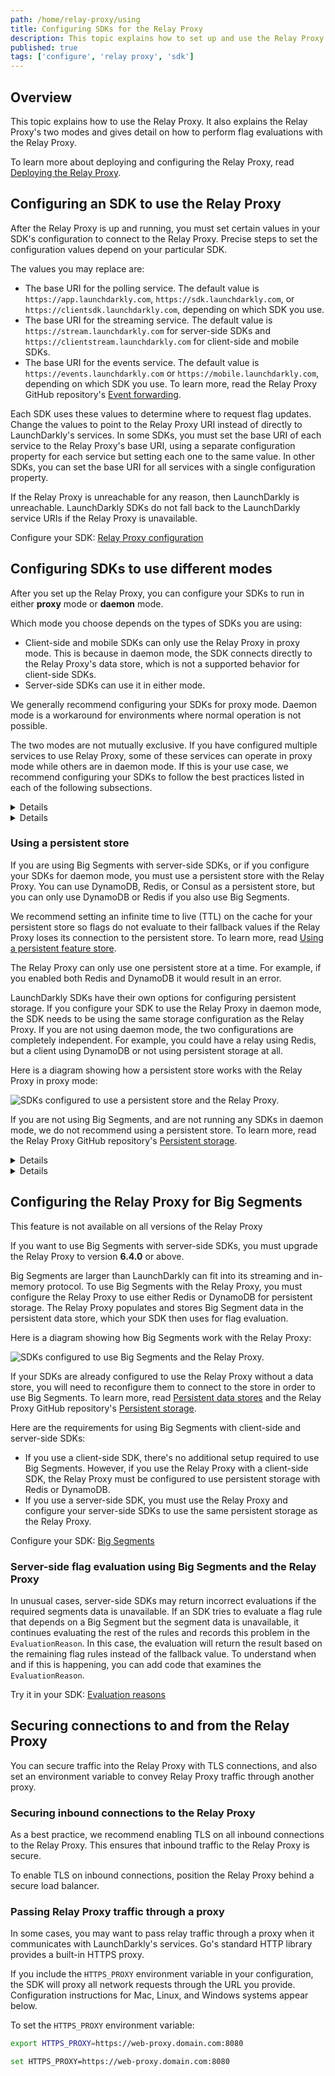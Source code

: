 ```yaml
---
path: /home/relay-proxy/using
title: Configuring SDKs for the Relay Proxy
description: This topic explains how to set up and use the Relay Proxy. It explains the Relay Proxy's two modes and how to perform flag evaluations with the Relay Proxy.
published: true
tags: ['configure', 'relay proxy', 'sdk']
---
```


## Overview

This topic explains how to use the Relay Proxy. It also explains the Relay Proxy's two modes and gives detail on how to perform flag evaluations with the Relay Proxy.

To learn more about deploying and configuring the Relay Proxy, read [Deploying the Relay Proxy](/home/relay-proxy/deploying).

## Configuring an SDK to use the Relay Proxy

After the Relay Proxy is up and running, you must set certain values in your SDK's configuration to connect to the Relay Proxy. Precise steps to set the configuration values depend on your particular SDK.

The values you may replace are:

- The base URI for the polling service. The default value is `https://app.launchdarkly.com`, `https://sdk.launchdarkly.com`, or `https://clientsdk.launchdarkly.com`, depending on which SDK you use.
- The base URI for the streaming service. The default value is `https://stream.launchdarkly.com` for server-side SDKs and `https://clientstream.launchdarkly.com` for client-side and mobile SDKs.
- The base URI for the events service. The default value is `https://events.launchdarkly.com` or `https://mobile.launchdarkly.com`, depending on which SDK you use. To learn more, read the Relay Proxy GitHub repository's [Event forwarding](https://github.com/launchdarkly/ld-relay/blob/v7/docs/events.md).

Each SDK uses these values to determine where to request flag updates. Change the values to point to the Relay Proxy URI instead of directly to LaunchDarkly's services. In some SDKs, you must set the base URI of each service to the Relay Proxy's base URI, using a separate configuration property for each service but setting each one to the same value. In other SDKs, you can set the base URI for all services with a single configuration property.

If the Relay Proxy is unreachable for any reason, then LaunchDarkly is unreachable. LaunchDarkly SDKs do not fall back to the LaunchDarkly service URIs if the Relay Proxy is unavailable.

<LearnMoreSdk>

Configure your SDK: [Relay Proxy configuration](/sdk/features/relay-proxy-configuration)

</LearnMoreSdk>

## Configuring SDKs to use different modes

After you set up the Relay Proxy, you can configure your SDKs to run in either **proxy** mode or **daemon** mode.

Which mode you choose depends on the types of SDKs you are using:

- Client-side and mobile SDKs can only use the Relay Proxy in proxy mode. This is because in daemon mode, the SDK connects directly to the Relay Proxy's data store, which is not a supported behavior for client-side SDKs. 
- Server-side SDKs can use it in either mode.

We generally recommend configuring your SDKs for proxy mode. Daemon mode is a workaround for environments where normal operation is not possible.

The two modes are not mutually exclusive. If you have configured multiple services to use Relay Proxy, some of these services can operate in proxy mode while others are in daemon mode. If this is your use case, we recommend configuring your SDKs to follow the best practices listed in each of the following subsections.

<Details summary="Expand Using proxy mode">

### Using proxy mode

Proxy mode is the most common use case for connecting to the Relay Proxy. LaunchDarkly SDKs are configured to run in proxy mode by default. Client-side SDKs must use proxy mode. To learn more about configuring the Relay Proxy for client-side SDKs, read the Relay Proxy GitHub repository's [Client-side/mobile connections](https://github.com/launchdarkly/ld-relay/blob/v7/docs/client-side.md).

In proxy mode, several Relay Proxy instances should exist in a high-availability configuration behind a load balancer. Relay Proxy nodes do not need to communicate with each other. There is no master node or cluster.

You can scale the Relay Proxy horizontally by deploying more nodes behind the load balancer. Do not use a single node when your SDKs are in proxy mode.

Here is a diagram showing how the Relay Proxy works in proxy mode:

![SDKs configured to use the Relay Proxy while in proxy mode.](relay-proxy-proxy-mode.png)

You should not use a persistent feature store between the Relay Proxy and your application in proxy mode.

<LearnMoreSdk>

Configure your SDK: [Using proxy mode](/sdk/features/relay-proxy-configuration/proxy-mode)

</LearnMoreSdk>

To learn more, read the Relay Proxy GitHub repository's [Proxy mode](https://github.com/launchdarkly/ld-relay/blob/v7/docs/proxy-mode.md) and [Using TLS docs](https://github.com/launchdarkly/ld-relay/blob/v7/docs/tls.md).
</Details>

<Details summary="Expand Using daemon mode">

### Using daemon mode

Daemon mode requires that you configure server-side LaunchDarkly SDKs to communicate directly with they Relay Proxy's persistent data store. We recommend this configuration when you're using LaunchDarkly with PHP or in a serverless environment.

There is no need to put a load balancer in front of the Relay Proxy when your SDKs are configured to run in daemon mode. You need only one instance of the Relay Proxy to keep the persistent store up to date. Multiple instances do not help the Relay Proxy to scale with the number of connected clients. 

The persistent store will contain the flag and segment rules for your configured environments. The amount of data is typically quite small. The data will be the same information returned by the streaming and polling endpoints. To learn more about using daemon mode, read the Relay Proxy GitHub repository's [Daemon mode](https://github.com/launchdarkly/ld-relay/blob/v7/docs/daemon-mode.md).

Here is a diagram showing how the Relay Proxy works in daemon mode:

![SDKs configured to use the Relay Proxy while in daemon mode.](relay-proxy-daemon-mode.png)

To use daemon mode:

1. Configure your SDK to use a persistent data store. The SDK and the Relay Proxy must use the same data store.
2. Configure your SDK to use daemon mode.

<LearnMoreSdk>

Configure your SDK: [Storing data](/sdk/features/storing-data), [Using daemon mode](/sdk/features/relay-proxy-configuration/daemon-mode)

</LearnMoreSdk>

If you use LaunchDarkly in a serverless environment, we recommend using DynamoDB as a persistent feature store. In this scenario, the Relay Proxy’s purpose is to keep the feature store updated. To learn more about setting up a persistent feature store for use in daemon mode, read [Using a persistent feature store without connecting to LaunchDarkly](/sdk/concepts/data-stores#using-a-persistent-feature-store-without-connecting-to-launchdarkly). For a tutorial that demonstrates a persistent store set up in a serverless environment, read [Use a persistent feature store](/guides/infrastructure/serverless#option-2-use-a-persistent-feature-store).

<Callout intent="info">
<CalloutTitle>Restoring your SDK to proxy mode</CalloutTitle>
<CalloutDescription>

If you have set your SDK to daemon mode and wish to restore it to proxy mode, you can do that by removing the configuration that enabled daemon mode. By default, LaunchDarkly SDKs run in proxy mode, so removing the additional configuration returns the SDK to proxy mode. To learn more about customizing SDK configuration, read the documentation for your SDK.

</CalloutDescription>
</Callout>

We recommend that you use a monitoring service, such as Datadog, when your SDKs are configured to run in daemon mode. Because the Relay Proxy's data store communicates directly with the SDKs when the Relay Proxy is in daemon mode, an external monitoring service can provide information about problems that might otherwise be lost during an outage.
</Details>

### Using a persistent store

If you are using Big Segments with server-side SDKs, or if you configure your SDKs for daemon mode, you must use a persistent store with the Relay Proxy. You can use DynamoDB, Redis, or Consul as a persistent store, but you can only use DynamoDB or Redis if you also use Big Segments.

We recommend setting an infinite time to live (TTL) on the cache for your persistent store so flags do not evaluate to their fallback values if the Relay Proxy loses its connection to the persistent store. To learn more, read [Using a persistent feature store](/home/relay-proxy/guidelines#using-a-persistent-feature-store).

The Relay Proxy can only use one persistent store at a time. For example, if you enabled both Redis and DynamoDB it would result in an error.

LaunchDarkly SDKs have their own options for configuring persistent storage. If you configure your SDK to use the Relay Proxy in daemon mode, the SDK needs to be using the same storage configuration as the Relay Proxy. If you are not using daemon mode, the two configurations are completely independent. For example, you could have a relay using Redis, but a client using DynamoDB or not using persistent storage at all.

Here is a diagram showing how a persistent store works with the Relay Proxy in proxy mode:

![SDKs configured to use a persistent store and the Relay Proxy.](relay-proxy-diagram-persistent-store.png)

If you are not using Big Segments, and are not running any SDKs in daemon mode, we do not recommend using a persistent store. To learn more, read the Relay Proxy GitHub repository's [Persistent storage](https://github.com/launchdarkly/ld-relay/blob/v7/docs/persistent-storage.md).

<Details summary="Expand Using DynamoDB with the Relay Proxy">

### Using DynamoDB with the Relay Proxy

<Callout intent="alert">
<CalloutTitle>Data size limit in DynamoDB</CalloutTitle>
<CalloutDescription>

DynamoDB does not support storing values greater than 400KB, including the size of the column metadata. Using DynamoDB as a persistent feature store with the Relay Proxy will not work if the JSON representation of a Big Segment exceeds that size. To learn more, read the [AWS documentation on item size](https://docs.aws.amazon.com/amazondynamodb/latest/developerguide/Limits.html#limits-items).

</CalloutDescription>
</Callout>

We generally recommend using DynamoDB for persistent storage with the Relay Proxy, because the Relay Proxy doesn't support Redis in cluster mode or other sharding. However, using DynamoDB can incur higher costs. The Relay Proxy and LaunchDarkly SDKs will continually write updates to DynamoDB while in proxy mode. To mitigate this, consider running multiple Relays in AWS without a persistent store.
</Details>

<Details summary="Expand Using Redis with the Relay Proxy">

### Using Redis with the Relay Proxy

If you use Redis with the Relay Proxy, each of your Redis hosts will need enough RAM to load the full set of segments and flag configurations, because the Relay Proxy doesn't support Redis in cluster mode or other sharding. The Relay Proxy will not realize that Redis is empty if it became empty after the Relay Proxy fully initialized. Redis’ default configuration empties the database on reboot, so you must put Redis in persistent storage mode.
</Details>

## Configuring the Relay Proxy for Big Segments

<Callout intent="alert">
<CalloutTitle>This feature is not available on all versions of the Relay Proxy</CalloutTitle>
<CalloutDescription>

If you want to use Big Segments with server-side SDKs, you must upgrade the Relay Proxy to version <b>6.4.0</b> or above.

</CalloutDescription>
</Callout>

Big Segments are larger than LaunchDarkly can fit into its streaming and in-memory protocol. To use Big Segments with the Relay Proxy, you must configure the Relay Proxy to use either Redis or DynamoDB for persistent storage. The Relay Proxy populates and stores Big Segment data in the persistent data store, which your SDK then uses for flag evaluation.

Here is a diagram showing how Big Segments work with the Relay Proxy:

![SDKs configured to use Big Segments and the Relay Proxy.](relay-proxy-diagram-big-segments.png)

If your SDKs are already configured to use the Relay Proxy without a data store, you will need to reconfigure them to connect to the store in order to use Big Segments. To learn more, read [Persistent data stores](/sdk/concepts/data-stores) and the Relay Proxy GitHub repository's [Persistent storage](https://github.com/launchdarkly/ld-relay/blob/v7/docs/persistent-storage.md).

Here are the requirements for using Big Segments with client-side and server-side SDKs:

- If you use a client-side SDK, there's no additional setup required to use Big Segments. However, if you use the Relay Proxy with a client-side SDK, the Relay Proxy must be configured to use persistent storage with Redis or DynamoDB.
- If you use a server-side SDK, you must use the Relay Proxy and configure your server-side SDKs to use the same persistent storage as the Relay Proxy.

<LearnMoreSdk>

Configure your SDK: [Big Segments](/sdk/features/big-segments)

</LearnMoreSdk>

### Server-side flag evaluation using Big Segments and the Relay Proxy

In unusual cases, server-side SDKs may return incorrect evaluations if the required segments data is unavailable. If an SDK tries to evaluate a flag rule that depends on a Big Segment but the segment data is unavailable, it continues evaluating the rest of the rules and records this problem in the `EvaluationReason`. In this case, the evaluation will return the result based on the remaining flag rules instead of the fallback value. To understand when and if this is happening, you can add code that examines the `EvaluationReason`.

<LearnMoreSdk>

Try it in your SDK: [Evaluation reasons](/sdk/features/evaluation-reasons)

</LearnMoreSdk>

## Securing connections to and from the Relay Proxy

You can secure traffic into the Relay Proxy with TLS connections, and also set an environment variable to convey Relay Proxy traffic through another proxy.

### Securing inbound connections to the Relay Proxy

As a best practice, we recommend enabling TLS on all inbound connections to the Relay Proxy. This ensures that inbound traffic to the Relay Proxy is secure.

To enable TLS on inbound connections, position the Relay Proxy behind a secure load balancer.

### Passing Relay Proxy traffic through a proxy

In some cases, you may want to pass relay traffic through a proxy when it communicates with LaunchDarkly's services. Go's standard HTTP library provides a built-in HTTPS proxy.

If you include the `HTTPS_PROXY` environment variable in your configuration, the SDK will proxy all network requests through the URL you provide. Configuration instructions for Mac, Linux, and Windows systems appear below.

To set the `HTTPS_PROXY` environment variable:

<CodeSample>
<CSTab label="Mac and Linux configuration">

```bash
export HTTPS_PROXY=https://web-proxy.domain.com:8080
```

</CSTab>
<CSTab label="Windows configuration">

```bash
set HTTPS_PROXY=https://web-proxy.domain.com:8080
```

</CSTab>
</CodeSample>